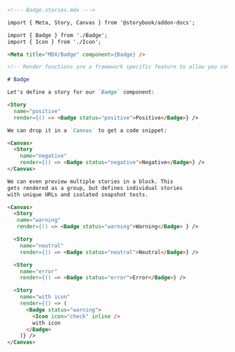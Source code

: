 ```md
<!--- Badge.stories.mdx --->

import { Meta, Story, Canvas } from '@storybook/addon-docs';

import { Badge } from './Badge';
import { Icon } from './Icon';

<Meta title="MDX/Badge" component={Badge} />

<!-- Render functions are a framework specific feature to allow you control on how the component renders -->

# Badge

Let's define a story for our `Badge` component:

<Story 
  name="positive"
  render={() => <Badge status="positive">Positive</Badge>} />

We can drop it in a `Canvas` to get a code snippet:

<Canvas>
  <Story 
    name="negative"
    render={() => <Badge status="negative">Negative</Badge>} />
</Canvas>

We can even preview multiple stories in a block. This
gets rendered as a group, but defines individual stories
with unique URLs and isolated snapshot tests.

<Canvas>
  <Story 
   name="warning"
   render={() => <Badge status="warning">Warning</Badge> } />

  <Story 
    name="neutral"
    render={() => <Badge status="neutral">Neutral</Badge>} />

  <Story 
    name="error"
    render={() => <Badge status="error">Error</Badge>} />

  <Story 
    name="with icon"
    render={() => (
      <Badge status="warning">
        <Icon icon="check" inline />
        with icon
      </Badge>
    )} />
</Canvas>
```